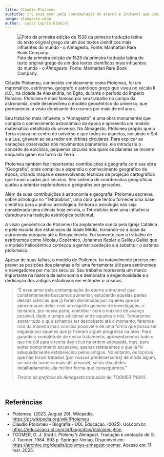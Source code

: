 ```yaml
---
title: Cláudio Ptolomeu
subtitle: \"É esse amor pela contemplação do eterno e imutável que constantemente buscamos aumentar...\"
image: almagesto.webp
author:  Lucas Caprio Ribeiro
---
```


![Foto da primeira edição de 1528 da primeira tradução latina do texto original grego de um dos textos científicos mais influentes do mundo - *o Almagesto*. Fonte: Manhattan Rare Book Company.](almagesto.webp)

Cláudio Ptolomeu, conhecido simplesmente como Ptolomeu, foi um matemático, astrônomo, geógrafo e astrólogo grego que viveu no século II d.C., na cidade de Alexandria, no Egito, durante o período do Império Romano. Ptolomeu é mais famoso por seu trabalho no campo da astronomia, onde desenvolveu o modelo geocêntrico do universo, que permaneceu a visão dominante do cosmos por mais de mil anos.

Seu trabalho mais influente, o "Almagesto", é uma obra monumental que compila o conhecimento astronômico da época e apresenta um modelo matemático detalhado do universo. No Almagesto, Ptolomeu propôs que a Terra estava no centro do universo e que todos os planetas, incluindo o Sol e a Lua, giravam ao seu redor em órbitas circulares. Para explicar as variações observadas nos movimentos planetários, ele introduziu o conceito de epiciclos, pequenos círculos nos quais os planetas se movem enquanto giram em torno da Terra.

Ptolomeu também fez importantes contribuições à geografia com sua obra "Geografia", onde compilou e expandiu o conhecimento geográfico da época, criando mapas e desenvolvendo técnicas de projeção cartográfica que foram usadas por séculos. Seu sistema de coordenadas geográficas ajudou a orientar exploradores e geógrafos por gerações.

Além de suas contribuições à astronomia e geografia, Ptolomeu escreveu sobre astrologia no "Tetrabiblos", uma obra que tentou fornecer uma base científica para a prática astrológica. Embora a astrologia não seja considerada uma ciência hoje em dia, o Tetrabiblos teve uma influência duradoura na tradição astrológica ocidental.

A visão geocêntrica de Ptolomeu foi amplamente aceita pela Igreja Católica e pela maioria dos estudiosos da Idade Média, tornando-se a base da astronomia europeia até o Renascimento. Foi somente com o trabalho de astrônomos como Nicolau Copérnico, Johannes Kepler e Galileu Galilei que o modelo heliocêntrico começou a ganhar aceitação e a substituir o sistema ptolomaico.

Apesar de suas falhas, o modelo de Ptolomeu foi notavelmente preciso em prever as posições dos planetas e foi uma ferramenta útil para astrônomos e navegadores por muitos séculos. Seu trabalho representa um marco importante na história da astronomia e demonstra a engenhosidade e a dedicação dos antigos estudiosos em entender o cosmos.

> "É esse amor pela contemplação do eterno e imutável que constantemente buscamos aumentar, estudando aquelas partes dessas ciências que já foram dominadas por aqueles que se aproximaram delas com um espírito genuíno de investigação, e tentando, por nossa parte, contribuir com o máximo de avanço possível, dado o tempo adicional entre aqueles e nós. Tentaremos anotar tudo o que achamos ter descoberto até o momento; faremos isso da maneira mais concisa possível e de uma forma que possa ser seguida por aqueles que já fizeram algum progresso na área. Para garantir a completude de nosso tratamento, apresentaremos tudo o que for útil para a teoria dos céus na ordem adequada, mas, para evitar comprimento excessivo, apenas relataremos o que já foi adequadamente estabelecido pelos antigos. No entanto, os tópicos que não foram tratados [por nossos predecessores] de modo algum, ou não da maneira mais útil possível, serão discutidos detalhadamente, da melhor forma que conseguirmos."
>
> *Trecho do prefácio do Almagesto traduzido de TOOMER (1984).*

<br>

## Referências

- Ptolemeu. (2023, August 29). Wikipedia. <https://pt.wikipedia.org/wiki/Ptolemeu>
- Cláudio Ptolomeu - Biografia - UOL Educação. (2025). Uol.com.br. <https://educacao.uol.com.br/biografias/ptolomeu.jhtm>
- TOOMER, G. J. (trad.). *Ptolemy’s Almagest*. Tradução e anotação de G. J. Toomer. 1984. 693 p. Springer-Verlag. Disponível em: <https://archive.org/details/ptolemys-almagest-toomer>. Acesso em: 11 mar. 2025.
